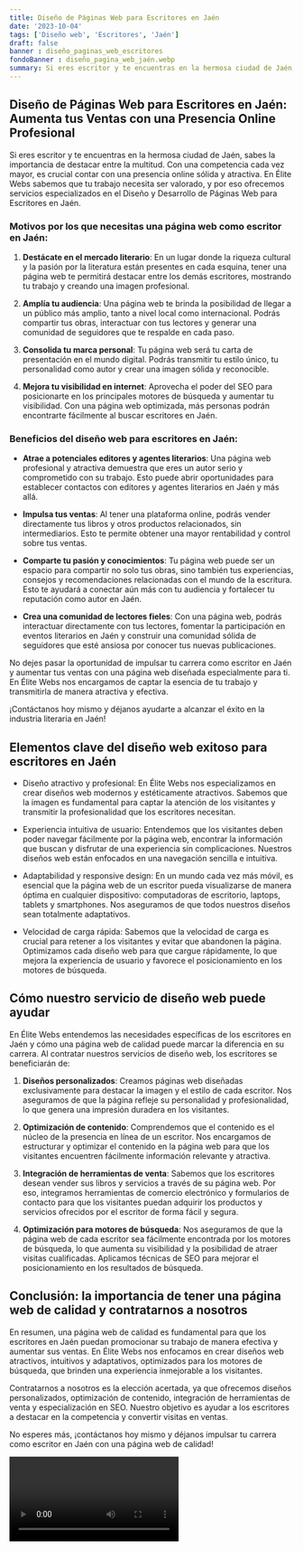 ```yaml
---
title: Diseño de Páginas Web para Escritores en Jaén
date: '2023-10-04'
tags: ['Diseño web', 'Escritores', 'Jaén']
draft: false
banner : diseño_paginas_web_escritores
fondoBanner : diseño_pagina_web_jaén.webp
summary: Si eres escritor y te encuentras en la hermosa ciudad de Jaén, sabes la importancia de destacar entre la multitud. Con una competencia cada vez mayor, es crucial contar con una presencia online sólida y atractiva. En Élite Webs sabemos que tu trabajo necesita ser valorado, y por eso ofrecemos servicios especializados en el Diseño y Desarrollo de Páginas Web para Escritores en Jaén.
---
```


## Diseño de Páginas Web para Escritores en Jaén: Aumenta tus Ventas con una Presencia Online Profesional

Si eres escritor y te encuentras en la hermosa ciudad de Jaén, sabes la importancia de destacar entre la multitud. Con una competencia cada vez mayor, es crucial contar con una presencia online sólida y atractiva. En Élite Webs sabemos que tu trabajo necesita ser valorado, y por eso ofrecemos servicios especializados en el Diseño y Desarrollo de Páginas Web para Escritores en Jaén.

### Motivos por los que necesitas una página web como escritor en Jaén:

1. **Destácate en el mercado literario**: En un lugar donde la riqueza cultural y la pasión por la literatura están presentes en cada esquina, tener una página web te permitirá destacar entre los demás escritores, mostrando tu trabajo y creando una imagen profesional.

2. **Amplía tu audiencia**: Una página web te brinda la posibilidad de llegar a un público más amplio, tanto a nivel local como internacional. Podrás compartir tus obras, interactuar con tus lectores y generar una comunidad de seguidores que te respalde en cada paso.

3. **Consolida tu marca personal**: Tu página web será tu carta de presentación en el mundo digital. Podrás transmitir tu estilo único, tu personalidad como autor y crear una imagen sólida y reconocible.

4. **Mejora tu visibilidad en internet**: Aprovecha el poder del SEO para posicionarte en los principales motores de búsqueda y aumentar tu visibilidad. Con una página web optimizada, más personas podrán encontrarte fácilmente al buscar escritores en Jaén.

### Beneficios del diseño web para escritores en Jaén:

- **Atrae a potenciales editores y agentes literarios**: Una página web profesional y atractiva demuestra que eres un autor serio y comprometido con su trabajo. Esto puede abrir oportunidades para establecer contactos con editores y agentes literarios en Jaén y más allá.

- **Impulsa tus ventas**: Al tener una plataforma online, podrás vender directamente tus libros y otros productos relacionados, sin intermediarios. Esto te permite obtener una mayor rentabilidad y control sobre tus ventas.

- **Comparte tu pasión y conocimientos**: Tu página web puede ser un espacio para compartir no solo tus obras, sino también tus experiencias, consejos y recomendaciones relacionadas con el mundo de la escritura. Esto te ayudará a conectar aún más con tu audiencia y fortalecer tu reputación como autor en Jaén.

- **Crea una comunidad de lectores fieles**: Con una página web, podrás interactuar directamente con tus lectores, fomentar la participación en eventos literarios en Jaén y construir una comunidad sólida de seguidores que esté ansiosa por conocer tus nuevas publicaciones.

No dejes pasar la oportunidad de impulsar tu carrera como escritor en Jaén y aumentar tus ventas con una página web diseñada especialmente para ti. En Élite Webs nos encargamos de captar la esencia de tu trabajo y transmitirla de manera atractiva y efectiva.

¡Contáctanos hoy mismo y déjanos ayudarte a alcanzar el éxito en la industria literaria en Jaén!

<GifSeo />

<Cta />

## Elementos clave del diseño web exitoso para escritores en Jaén

- Diseño atractivo y profesional: En Élite Webs nos especializamos en crear diseños web modernos y estéticamente atractivos. Sabemos que la imagen es fundamental para captar la atención de los visitantes y transmitir la profesionalidad que los escritores necesitan.

- Experiencia intuitiva de usuario: Entendemos que los visitantes deben poder navegar fácilmente por la página web, encontrar la información que buscan y disfrutar de una experiencia sin complicaciones. Nuestros diseños web están enfocados en una navegación sencilla e intuitiva.

- Adaptabilidad y responsive design: En un mundo cada vez más móvil, es esencial que la página web de un escritor pueda visualizarse de manera óptima en cualquier dispositivo: computadoras de escritorio, laptops, tablets y smartphones. Nos aseguramos de que todos nuestros diseños sean totalmente adaptativos.

- Velocidad de carga rápida: Sabemos que la velocidad de carga es crucial para retener a los visitantes y evitar que abandonen la página. Optimizamos cada diseño web para que cargue rápidamente, lo que mejora la experiencia de usuario y favorece el posicionamiento en los motores de búsqueda.

## Cómo nuestro servicio de diseño web puede ayudar

En Élite Webs entendemos las necesidades específicas de los escritores en Jaén y cómo una página web de calidad puede marcar la diferencia en su carrera. Al contratar nuestros servicios de diseño web, los escritores se beneficiarán de:

1. **Diseños personalizados**: Creamos páginas web diseñadas exclusivamente para destacar la imagen y el estilo de cada escritor. Nos aseguramos de que la página refleje su personalidad y profesionalidad, lo que genera una impresión duradera en los visitantes.

2. **Optimización de contenido**: Comprendemos que el contenido es el núcleo de la presencia en línea de un escritor. Nos encargamos de estructurar y optimizar el contenido en la página web para que los visitantes encuentren fácilmente información relevante y atractiva.

3. **Integración de herramientas de venta**: Sabemos que los escritores desean vender sus libros y servicios a través de su página web. Por eso, integramos herramientas de comercio electrónico y formularios de contacto para que los visitantes puedan adquirir los productos y servicios ofrecidos por el escritor de forma fácil y segura.

4. **Optimización para motores de búsqueda**: Nos aseguramos de que la página web de cada escritor sea fácilmente encontrada por los motores de búsqueda, lo que aumenta su visibilidad y la posibilidad de atraer visitas cualificadas. Aplicamos técnicas de SEO para mejorar el posicionamiento en los resultados de búsqueda.

## Conclusión: la importancia de tener una página web de calidad y contratarnos a nosotros

En resumen, una página web de calidad es fundamental para que los escritores en Jaén puedan promocionar su trabajo de manera efectiva y aumentar sus ventas. En Élite Webs nos enfocamos en crear diseños web atractivos, intuitivos y adaptativos, optimizados para los motores de búsqueda, que brinden una experiencia inmejorable a los visitantes.

Contratarnos a nosotros es la elección acertada, ya que ofrecemos diseños personalizados, optimización de contenido, integración de herramientas de venta y especialización en SEO. Nuestro objetivo es ayudar a los escritores a destacar en la competencia y convertir visitas en ventas.

No esperes más, ¡contáctanos hoy mismo y déjanos impulsar tu carrera como escritor en Jaén con una página web de calidad!

<Video />

<CtaBot job='Escritores' city='Jaén'/>

<Gmaps query='Jaén+españa+maps' />